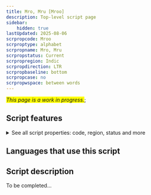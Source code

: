 ```yaml
---
title: Mro, Mru [Mroo]
description: Top-level script page
sidebar:
    hidden: true
lastUpdated: 2025-08-06
scrpropcode: Mroo
scrproptype: alphabet
scrpropname: Mro, Mru
scrpropstatus: Current
scrpropregion: Indic
scrpropdirection: LTR
scrpropbaseline: bottom
scrpropcase: no
scrpropwspace: between words
---
```


<span style='background-color:yellow'>_This page is a work in progress._</span>;


## Script features

<details>
<summary> See all script properties: code, region, status and more</summary>
<ScriptInfo />
</details>

## Languages that use this script

<WsList script='Mroo' wsMax='5' />

## Script description

To be completed...

